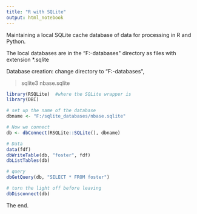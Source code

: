 ---
title: "R with SQLite"
output: html_notebook
---

Maintaining a local SQLite cache database of data for processing in R and Python.

The local databases are in the "F:\sqlite-databases\" directory as files with extension *.sqlite

Database creation: change directory to "F:\sqlite-databases\", 

>sqlite3 nbase.sqlite



```{r}
library(RSQLite)  #where the SQLite wrapper is
library(DBI)

# set up the name of the database
dbname <- "F:/sqlite_databases/nbase.sqlite"

# Now we connect
db <- dbConnect(RSQLite::SQLite(), dbname)

# Data
data(fdf)
dbWriteTable(db, "foster", fdf)
dbListTables(db)

# query
dbGetQuery(db, "SELECT * FROM foster")

# turn the light off before leaving
dbDisconnect(db)
```

The end.
